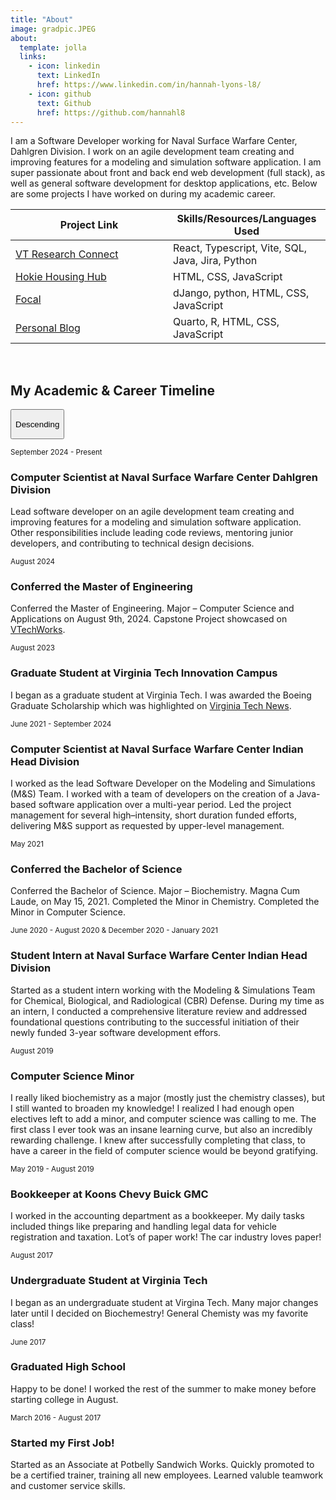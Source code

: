 ---
title: "About"
image: gradpic.JPEG
about:
  template: jolla
  links:
    - icon: linkedin
      text: LinkedIn
      href: https://www.linkedin.com/in/hannah-lyons-l8/
    - icon: github
      text: Github
      href: https://github.com/hannahl8
---

I am a Software Developer working for Naval Surface Warfare Center, Dahlgren Division. I work on an agile development team creating and improving features for a modeling and simulation software application. I am super passionate about front and back end web development (full stack), as well as general software development for desktop applications, etc. Below are some projects I have worked on during my academic career.

| Project Link | Skills/Resources/Languages Used |
|------------------------------------|------------------------------------|
| <a href="https://vtechworks.lib.vt.edu/items/257d0d9b-75f5-44b6-ac2d-b108a663a166" target="_blank">VT Research Connect</a> | React, Typescript, Vite, SQL, Java, Jira, Python |
| <a href="https://people.cs.vt.edu/hannahl8/BIT4484/hokiehousinghub/base.html" target="_blank">Hokie Housing Hub</a> | HTML, CSS, JavaScript |
| <a href="https://people.cs.vt.edu/hannahl8/cs5774/project3/homesignedout.html" target="_blank">Focal</a> | dJango, python, HTML, CSS, JavaScript |
| <a href="https://hannahl8.github.io/blog.html">Personal Blog</a> | Quarto, R, HTML, CSS, JavaScript |

<br>

## My Academic & Career Timeline

<div>

::: center-button
<button class="btn btn-primary" id="toggle-btn" onclick="toggleTimelineOrder()">

Descending

</button>
:::

::::::::::::::::::::::::: {#timeline .timeline}
:::: {.timeline-item .left}
::: timeline-content
<small>September 2024 - Present</small>

<h3>Computer Scientist at Naval Surface Warfare Center Dahlgren Division</h3>

<p>Lead software developer on an agile development team creating and improving features for a modeling and simulation software application. Other responsibilities include leading code reviews, mentoring junior developers, and contributing to technical design decisions.</p>
:::
::::

:::: {.timeline-item .right}
::: timeline-content
<small>August 2024</small>

<h3>Conferred the Master of Engineering</h3>

<p>Conferred the Master of Engineering. Major – Computer Science and Applications on August 9th, 2024. Capstone Project showcased on <a href="https://vtechworks.lib.vt.edu/items/257d0d9b-75f5-44b6-ac2d-b108a663a166" target="_blank">VTechWorks</a>.</p>
:::
::::

:::: {.timeline-item .left}
::: timeline-content
<small>August 2023</small>

<h3>Graduate Student at Virginia Tech Innovation Campus</h3>

<p>I began as a graduate student at Virginia Tech. I was awarded the Boeing Graduate Scholarship which was highlighted on <a href="https://news.vt.edu/articles/2023/09/innovation-campus-boeing-scholars-2023.html" target="_blank">Virginia Tech News</a>.</p>
:::
::::

:::: {.timeline-item .right}
::: timeline-content
<small>June 2021 - September 2024</small>

<h3>Computer Scientist at Naval Surface Warfare Center Indian Head Division</h3>

<p>I worked as the lead Software Developer on the Modeling and Simulations (M&S) Team. I worked with a team of developers on the creation of a Java-based software application over a multi-year period. Led the project management for several high–intensity, short duration funded efforts, delivering M&S support as requested by upper-level management.</p>
:::
::::

:::: {.timeline-item .left}
::: timeline-content
<small>May 2021</small>

<h3>Conferred the Bachelor of Science</h3>

<p>Conferred the Bachelor of Science. Major -- Biochemistry. Magna Cum Laude, on May 15, 2021. Completed the Minor in Chemistry. Completed the Minor in Computer Science.</p>
:::
::::

:::: {.timeline-item .right}
::: timeline-content
<small>June 2020 - August 2020 & December 2020 - January 2021</small>

<h3>Student Intern at Naval Surface Warfare Center Indian Head Division</h3>

<p>Started as a student intern working with the Modeling & Simulations Team for Chemical, Biological, and Radiological (CBR) Defense. During my time as an intern, I conducted a comprehensive literature review and addressed foundational questions contributing to the successful initiation of their newly funded 3-year software development effors.</p>
:::
::::

:::: {.timeline-item .left}
::: timeline-content
<small>August 2019</small>

<h3>Computer Science Minor</h3>

<p>I really liked biochemistry as a major (mostly just the chemistry classes), but I still wanted to broaden my knowledge! I realized I had enough open electives left to add a minor, and computer science was calling to me. The first class I ever took was an insane learning curve, but also an incredibly rewarding challenge. I knew after successfully completing that class, to have a career in the field of computer science would be beyond gratifying.</p>
:::
::::

:::: {.timeline-item .right}
::: timeline-content
<small>May 2019 - August 2019</small>

<h3>Bookkeeper at Koons Chevy Buick GMC</h3>

<p>I worked in the accounting department as a bookkeeper. My daily tasks included things like preparing and handling legal data for vehicle registration and taxation. Lot's of paper work! The car industry loves paper!</p>
:::
::::

:::: {.timeline-item .left}
::: timeline-content
<small>August 2017</small>

<h3>Undergraduate Student at Virginia Tech</h3>

<p>I began as an undergraduate student at Virgina Tech. Many major changes later until I decided on Biochemestry! General Chemisty was my favorite class!</p>
:::
::::

:::: {.timeline-item .right}
::: timeline-content
<small>June 2017</small>

<h3>Graduated High School</h3>

<p>Happy to be done! I worked the rest of the summer to make money before starting college in August.</p>
:::
::::

:::: {.timeline-item .left}
::: timeline-content
<small>March 2016 - August 2017</small>

<h3>Started my First Job!</h3>

<p>Started as an Associate at Potbelly Sandwich Works. Quickly promoted to be a certified trainer, training all new employees. Learned valuble teamwork and customer service skills.</p>
:::
::::
:::::::::::::::::::::::::

```{=html}
<script>
let isDescending = true;

function toggleTimelineOrder() {
  const timeline = document.getElementById('timeline');
  const items = Array.from(timeline.children);
  items.reverse();

  // Clear and re-append in reversed order
  while (timeline.firstChild) {
    timeline.removeChild(timeline.firstChild);
  }

  // Reassign left/right classes for alternating layout
  items.forEach((item, index) => {
    item.classList.remove('left', 'right');
    item.classList.add(index % 2 === 0 ? 'left' : 'right');
    timeline.appendChild(item);
  });

  // Toggle button label
  isDescending = !isDescending;
  document.getElementById('toggle-btn').textContent = isDescending ? "Descending" : "Ascending";
}
</script>
```

</div>